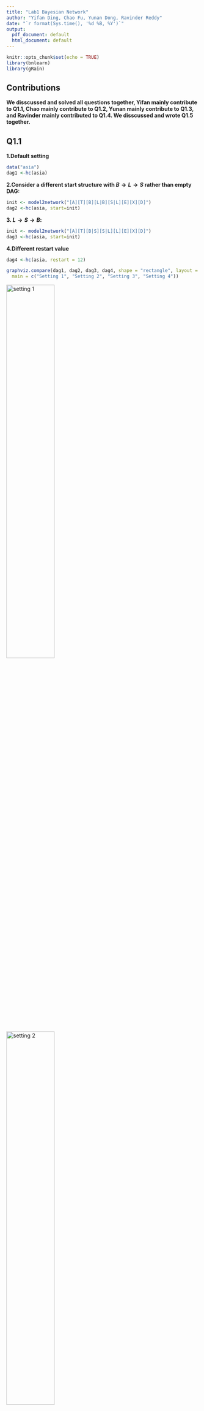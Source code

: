 ```yaml
---
title: "Lab1 Bayesian Network"
author: "Yifan Ding, Chao Fu, Yunan Dong, Ravinder Reddy"
date: "`r format(Sys.time(), '%d %B, %Y')`"
output:
  pdf_document: default
  html_document: default
---
```


```r
knitr::opts_chunk$set(echo = TRUE)
library(bnlearn)
library(gRain)
```

## Contributions 

**We disscussed and solved all questions together, Yifan mainly contribute to Q1.1, Chao mainly contribute to Q1.2,
Yunan mainly contribute to Q1.3, and Ravinder mainly contributed to Q1.4. We disscussed and wrote Q1.5 together.**

## Q1.1

**1.Default setting**
```r
data("asia")
dag1 <-hc(asia)
```


**2.Consider a different start structure with $B \longrightarrow L \longrightarrow S$ rather than empty DAG:**

```r
init <- model2network("[A][T][B][L|B][S|L][E][X][D]")
dag2 <-hc(asia, start=init)
```

**3. $L \longrightarrow S \longrightarrow B:$**

```r
init <- model2network("[A][T][B|S][S|L][L][E][X][D]")
dag3 <-hc(asia, start=init)
```

**4.Different restart value**

```r
dag4 <-hc(asia, restart = 12)
```

```r
graphviz.compare(dag1, dag2, dag3, dag4, shape = "rectangle", layout = "fdp",
  main = c("Setting 1", "Setting 2", "Setting 3", "Setting 4"))
```

![setting 1](set1.png){#id .class width=50% height=50%} ![setting 2](set2.png){#id .class width=50% height=50%}

![setting 3](set3.png){#id .class width=50% height=50%} ![setting 4](set4.png){#id .class width=50% height=50%}

**Show that multiple runs of the hill-climbing algorithm can return non-equivalent Bayesian network (BN) structures. Explain why this happens.**
  
  **Answer:** All above 4 graphs are the same except the edges among $B,S,L$. With different setting of HC, We have:
  
* 1. $L \longleftarrow S \longrightarrow B$ (Default setting)
* 2. Sheilded collider $B \longrightarrow L \longrightarrow S$ with $B \longrightarrow S$ (Initial structure $B \longrightarrow L \longrightarrow S$)
* 3. $L \longrightarrow S \longrightarrow B$ (Initial structure $L \longrightarrow S \longrightarrow B$)
* 4. $B \longleftarrow S \longleftarrow L$ (Different restart setting)

In case 1,3,4, they are equivalent but with different direction of edges, but case 2 has one more edge than others, thus generated a non-equivalent structures, this might because HC algorithm randomly add, remove and reverse edges, thus sometimes stacks in local optima if we do not have a good start point.

## Q1.2

![bn learned](bn.png){#id .class width=50% height=50%} ![bn original](bn1.png){#id .class width=50% height=50%}

```r
#asia<-apply(asia, 2, as.character)

#train and test split
n <- dim(asia)[1]
set.seed(1010)
id <- sample(1:n, floor(n*0.8))
train <- asia[id,]

id1 <- setdiff(1:n, id)
set.seed(1010)
#id2 <- sample(id1, floor(n*0.2))
test <- asia[id1,]

```


```r
# Create structure
structure <- hc(train)
fit <- bn.fit(x = structure, data = train)  # training data , structure learning
fit_grain <- as.grain(fit)
```

```r

compiled_grain <- compile(fit_grain)  # necessary syntax to use needed proporties

# Manipulating data, for the function querygrain needs the data to be in character form
test2 <- test
test <- apply(test, 2, as.character)

# nodes to S: "A", "T", "L", "B", "E", "X", "D"
nodes_2_S<-colnames(asia)[-2]

```

```r

compiled_obj = compiled_grain
nodes_from = nodes_2_S  # nodes towards s
node_to = "S"  # objective variable
new_data = test[, -2]  # data
  
# my prediction function
my_pred<-function(compiled_obj,nodes_from, node_to,new_data){
  
  predictions <- c()

  for (i in 1:nrow(new_data)){
    evidence <- setEvidence(object = compiled_obj,
                            nodes = nodes_from,  # node names
                            states = new_data[i,] )   # data
  
  posterior <- unlist(querygrain(object = evidence, nodes=node_to))
  
  if (posterior[1] > 0.5) {
    predictions[i] <- "No"} 
  else {
    predictions[i] <- "Yes"  }
  
  }
 
return(predictions)  
}

res=my_pred(compiled_obj,nodes_from, node_to,new_data)
confusion_matrix <- table(test2$S, res)
print('Confusion Matrix of Learned Graph')
confusion_matrix
sum(confusion_matrix[c(1,4)])/sum(confusion_matrix)
```

The True Graph

```r
# True Bayesian Network
true_dag <- model2network("[A][S][T|A][L|S][B|S][D|B:E][E|T:L][X|E]")
fit_true <- bn.fit(x = true_dag, data = train)%>%as.grain()
```


```r

# parameters involved

compiled_obj = compile(fit_true)  # true dag model
nodes_from = nodes_2_S
node_to = "S"
new_data = test[, -2]

res=my_pred(compiled_obj,nodes_from, node_to,new_data)
confusion_matrix <- table(test2$S, res)
print('Confusion matrix of True Graph')
confusion_matrix
sum(confusion_matrix[c(1,4)])/sum(confusion_matrix)
```




## Q1.3

```r

markov_blanket <- mb(x = fit, node = "S")

# parameters involved
compiled_obj = compiled_grain  # markov obj
nodes_from = markov_blanket   # cliques toward S
node_to = "S"
new_data = test[, markov_blanket]

# predict
res=my_pred(compiled_obj,nodes_from, node_to,new_data)
# res
confusion_matrix <- table(test2$S, res)
confusion_matrix
sum(confusion_matrix[c(1,4)])/sum(confusion_matrix)
```


## Q1.4

![](NB.png){#id .class width=50% height=50%}

```r
# Naive Bayes:
naive_bayes = model2network("[S][A|S][T|S][L|S][B|S][E|S][X|S][D|S]")
# building  object
naive_bayes <- bn.fit(x = naive_bayes, data = train) %>%as.grain() %>%compile()


# parameters involved
compiled_obj = naive_bayes
nodes_from = nodes_2_S
node_to = "S"
new_data = test[, -2]

# predict
res=my_pred(compiled_obj,nodes_from, node_to,new_data)
# res
confusion_matrix <- table(test2$S, res)
confusion_matrix
sum(confusion_matrix[c(1,4)])/sum(confusion_matrix)

```




## Q1.5

We got the same results for Q1.2 Generated Graph and Q1.3 Markov Blanket, but different results for Q1.4 Naive Bayes. The explaination as follow:

First we consider the conditional distribution of S in This Asia Network:


$$P(S|B,L,E,D,X,T,A) = \frac{P(S)P(B|S)P(L|S)P(E,D,X,T,A|B,L)}{\sum_SP(S)P(B|S)P(L|S)P(E,D,X,T,A|B,L)}$$
$$~~~~~~~~~~~~~~~~~~~~~~~~=\frac{P(S)P(B|S)P(L|S)}{\sum_SP(S)P(B|S)P(L|S)}=\frac{P(S,B,L)}{P(B,L)}=P(S|B,L)$$

Note $P(S|B,L)$ is Markov blanket of $S$. Regardless the structure of $P(E,D,X,T,A|B,L)$, the partial structure $L\longleftarrow S \longrightarrow B$ is the same in Q1.2 and Q1.3. Above formula hold for all 3 situations, the confusion matrix thus should be the same.

But in Q1.4 the Naive Bayes model is:

$$P(S|B,L,E,D,X,T,A) = \frac{P(S)P(B,L,E,D,X,T,A|S)}{\sum_SP(S)P(B,L,E,D,X,T,A|S)}=\frac{P(S)P(B,L,E,D,X,T,A|S)}{P( B,L,E,D,X,T,A)}$$

in which variables cannot be further estimated. Then this returns a different result, also the accuracy is lower than previous Bayesian Network.


## Apendix

```r
```
